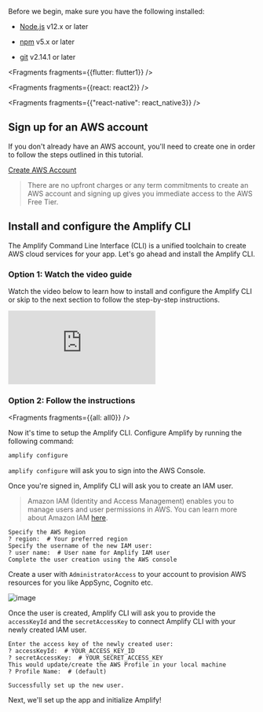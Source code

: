 Before we begin, make sure you have the following installed:

- [Node.js](https://nodejs.org/) v12.x or later

- [npm](https://www.npmjs.com/) v5.x or later

- [git](https://git-scm.com/) v2.14.1 or later


<Fragments fragments={{flutter: flutter1}} />


<Fragments fragments={{react: react2}} />


<Fragments fragments={{"react-native": react_native3}} />

## Sign up for an AWS account

If you don't already have an AWS account, you'll need to create one in order to follow the steps outlined in this tutorial.

[Create AWS Account](https://portal.aws.amazon.com/billing/signup?redirect_url=https%3A%2F%2Faws.amazon.com%2Fregistration-confirmation#/start)

> There are no upfront charges or any term commitments to create an AWS account and signing up gives you immediate access to the AWS Free Tier.

## Install and configure the Amplify CLI

The Amplify Command Line Interface (CLI) is a unified toolchain to create AWS cloud services for your app. Let's go ahead and install the Amplify CLI.

### Option 1: Watch the video guide

Watch the video below to learn how to install and configure the Amplify CLI or skip to the next section to follow the step-by-step instructions.

<iframe
  src="https://www.youtube-nocookie.com/embed/fWbM5DLh25U"
  frameborder="0"
  allow="accelerometer; autoplay; clipboard-write; encrypted-media; gyroscope; picture-in-picture"
  allowfullscreen
></iframe>

### Option 2: Follow the instructions


<Fragments fragments={{all: all0}} />

Now it's time to setup the Amplify CLI. Configure Amplify by running the following command:

```bash
amplify configure
```

`amplify configure` will ask you to sign into the AWS Console.

Once you're signed in, Amplify CLI will ask you to create an IAM user.

> Amazon IAM (Identity and Access Management) enables you to manage users and user permissions in AWS. You can learn more about Amazon IAM [here](https://aws.amazon.com/iam/).

```console
Specify the AWS Region
? region:  # Your preferred region
Specify the username of the new IAM user:
? user name:  # User name for Amplify IAM user
Complete the user creation using the AWS console
```

Create a user with `AdministratorAccess` to your account to provision AWS resources for you like AppSync, Cognito etc.

![image](../../images/user-creation.gif)

Once the user is created, Amplify CLI will ask you to provide the `accessKeyId` and the `secretAccessKey` to connect Amplify CLI with your newly created IAM user.

```console
Enter the access key of the newly created user:
? accessKeyId:  # YOUR_ACCESS_KEY_ID
? secretAccessKey:  # YOUR_SECRET_ACCESS_KEY
This would update/create the AWS Profile in your local machine
? Profile Name:  # (default)

Successfully set up the new user.
```

Next, we'll set up the app and initialize Amplify!
